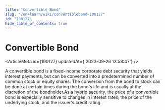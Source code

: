 ```yaml
---
title: "Convertible Bond"
slug: "/en/learn/wiki/convertiblebond-100127"
id: "100127"
hide_table_of_contents: true
---
```



# Convertible Bond

<ArticleMeta id={100127} updatedAt={'2023-09-26 13:58:47'} />
<div className='border-solid border-b border-t-0 my-4 border-[var(--ifm-color-gray-300)]' />

A convertible bond is a fixed-income corporate debt security that yields interest payments, but can be converted into a predetermined number of common stock or equity shares. The conversion from the bond to stock can be done at certain times during the bond's life and is usually at the discretion of the bondholder.As a hybrid security, the price of a convertible bond is especially sensitive to changes in interest rates, the price of the underlying stock, and the issuer's credit rating.
